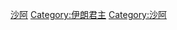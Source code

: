 {{Commonscat|Qajar dynasty}}

[[Category:卡扎尔王朝王室|沙阿]]
[[Category:伊朗君主|Category:伊朗君主]]
[[Category:沙阿|Category:沙阿]]